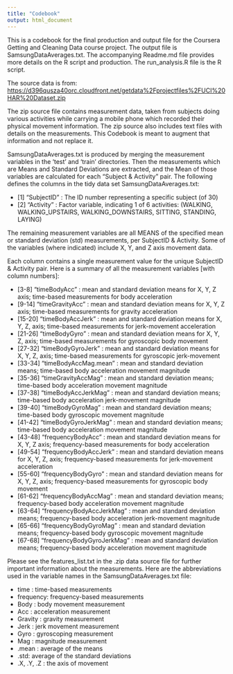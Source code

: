 ```yaml
---
title: "Codebook"
output: html_document
---
```


This is a codebook for the final production and output file for the Coursera 
Getting and Cleaning Data course project. The output file is SamsungDataAverages.txt.
The accompanying Readme.md file provides more details on the R script and 
production. The run_analysis.R file is the R script. 

The source data is from:
<https://d396qusza40orc.cloudfront.net/getdata%2Fprojectfiles%2FUCI%20HAR%20Dataset.zip>

The zip source file contains measurement data, taken from subjects doing various
activities while carrying a mobile phone which recorded their physical movement
information. The zip source also includes text files with details 
on the measurements. This Codebook is meant to augment that information and 
not replace it.

SamsungDataAverages.txt is produced by merging the measurement variables in the
'test' and 'train' directories. Then the measurements which are Means and 
Standard Deviations are extracted, and the Mean of those variables are calculated
for each "Subject & Activity" pair. The following defines the columns in the
tidy data set SamsungDataAverages.txt:

- [1] "SubjectID" : The ID number representing a specific subject (of 30)
- [2] "Activity" : Factor variable, indicating 1 of 6 activities: (WALKING,         WALKING_UPSTAIRS, WALKING_DOWNSTAIRS, SITTING, STANDING, LAYING)

The remaining measurement variables are all MEANS of the specified mean or standard 
deviation (std) measurements, per SubjectID & Activity. Some of the variables 
(where indicated) include X, Y, and Z axis movement data. 

Each column contains a single measurement value for the unique SubjectID & Activity 
pair. Here is a summary of all the measurement variables [with column numbers]:

- [3-8] "timeBodyAcc" : mean and standard deviation means for X, Y, Z axis; time-based measurements for body acceleration  
- [9-14] "timeGravityAcc" : mean and standard deviation means for X, Y, Z axis; time-based measurements for gravity acceleration         
- [15-20] "timeBodyAccJerk" : mean and standard deviation means for X, Y, Z, axis; time-based measurements for jerk-movement acceleration      
- [21-26] "timeBodyGyro" : mean and standard deviation means for X, Y, Z, axis; time-based measurements for gyroscopic body movement          
- [27-32] "timeBodyGyroJerk" : mean and standard deviation means for X, Y, Z, axis; time-based measurements for gyroscopic jerk-movement      
- [33-34] "timeBodyAccMag.mean" : mean and standard deviation means; time-based body acceleration movement magnitude
- [35-36] "timeGravityAccMag" : mean and standard deviation means; time-based body acceleration movement magnitude     
- [37-38] "timeBodyAccJerkMag" : mean and standard deviation means; time-based body acceleration jerk-movement magnitude     
- [39-40] "timeBodyGyroMag" : mean and standard deviation means; time-based body gyroscopic movement magnitude        
- [41-42] "timeBodyGyroJerkMag" : mean and standard deviation means; time-based body acceleration movement magnitude    
- [43-48] "frequencyBodyAcc" : mean and standard deviation means for X, Y, Z axis; frequency-based measurements for body acceleration  
- [49-54] "frequencyBodyAccJerk" : mean and standard deviation means for X, Y, Z, axis; frequency-based measurements for jerk-movement acceleration      
- [55-60] "frequencyBodyGyro" : mean and standard deviation means for X, Y, Z, axis; frequency-based measurements for gyroscopic body movement          
- [61-62] "frequencyBodyAccMag" : mean and standard deviation means; frequency-based body acceleration movement magnitude
- [63-64] "frequencyBodyAccJerkMag" : mean and standard deviation means; frequency-based body acceleration jerk-movement magnitude     
- [65-66] "frequencyBodyGyroMag" : mean and standard deviation means; frequency-based body gyroscopic movement magnitude        
- [67-68] "frequencyBodyGyroJerkMag" : mean and standard deviation means; frequency-based body acceleration movement magnitude   

Please see the features_list.txt in the .zip data source file for further important information about the measurements. Here are the abbreviations used in the
variable names in the SamsungDataAverages.txt file:

- time : time-based measurements
- frequency: frequency-based measurements
- Body : body movement measurement
- Acc : acceleration measurement
- Gravity : gravity measurement
- Jerk : jerk movement measurement
- Gyro : gyroscoping measurement
- Mag : magnitude measurement
- .mean : average of the means
- .std: average of the standard deviations
- .X, .Y, .Z : the axis of movement
